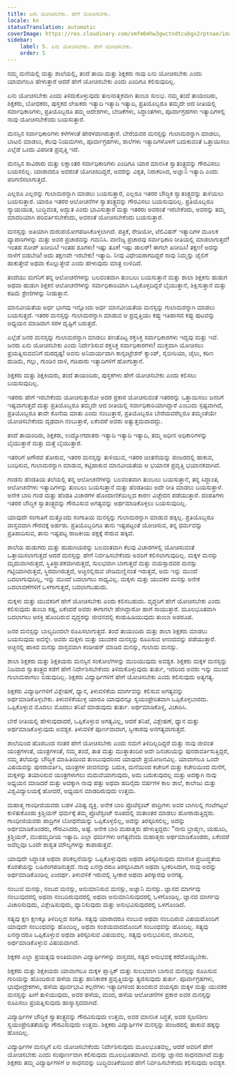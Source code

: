 ```yaml
---
title: ಏನು ಯೋಚಿಸಬೇಕು. ಹೇಗೆ ಯೋಚಿಸಬೇಕು.
locale: kn
statusTranslation: automatic
coverImage: https://res.cloudinary.com/xmfm6mhw3gwctndtcubgx2rptnae/image/upload/v1740337243/small_cover_educacion_fundamental_a051170f1c.webp
sidebar:
    label: 5. ಏನು ಯೋಚಿಸಬೇಕು. ಹೇಗೆ ಯೋಚಿಸಬೇಕು.
    order: 5
---
```

ನಮ್ಮ ಮನೆಯಲ್ಲಿ ಮತ್ತು ಶಾಲೆಯಲ್ಲಿ, ತಂದೆ ತಾಯಿ ಮತ್ತು ಶಿಕ್ಷಕರು ನಾವು ಏನು ಯೋಚಿಸಬೇಕು ಎಂದು ಯಾವಾಗಲೂ ಹೇಳುತ್ತಾರೆ ಆದರೆ ಹೇಗೆ ಯೋಚಿಸಬೇಕು ಎಂದು ಎಂದಿಗೂ ಕಲಿಸುವುದಿಲ್ಲ.

ಏನು ಯೋಚಿಸಬೇಕು ಎಂದು ತಿಳಿದುಕೊಳ್ಳುವುದು ತುಲನಾತ್ಮಕವಾಗಿ ತುಂಬಾ ಸುಲಭ. ನಮ್ಮ ತಂದೆ ತಾಯಂದಿರು, ಶಿಕ್ಷಕರು, ಬೋಧಕರು, ಪುಸ್ತಕದ ಲೇಖಕರು ಇತ್ಯಾದಿ ಇತ್ಯಾದಿ ಇತ್ಯಾದಿ, ಪ್ರತಿಯೊಬ್ಬರೂ ತಮ್ಮದೇ ಆದ ರೀತಿಯಲ್ಲಿ ಸರ್ವಾಧಿಕಾರಿಗಳು, ಪ್ರತಿಯೊಬ್ಬರೂ ತಮ್ಮ ಆದೇಶಗಳು, ಬೇಡಿಕೆಗಳು, ಸಿದ್ಧಾಂತಗಳು, ಪೂರ್ವಾಗ್ರಹಗಳು ಇತ್ಯಾದಿಗಳಲ್ಲಿ ನಾವು ಯೋಚಿಸಬೇಕೆಂದು ಬಯಸುತ್ತಾರೆ.

ಮನಸ್ಸಿನ ಸರ್ವಾಧಿಕಾರಿಗಳು ಕಳೆಗಳಂತೆ ಹೇರಳವಾಗಿರುತ್ತಾರೆ. ಬೇರೆಯವರ ಮನಸ್ಸನ್ನು ಗುಲಾಮರನ್ನಾಗಿ ಮಾಡಲು, ಬಾಟಲಿ ಮಾಡಲು, ಕೆಲವು ನಿಯಮಗಳು, ಪೂರ್ವಾಗ್ರಹಗಳು, ಶಾಲೆಗಳು ಇತ್ಯಾದಿಗಳೊಳಗೆ ಬದುಕುವಂತೆ ಒತ್ತಾಯಿಸಲು ಎಲ್ಲೆಡೆ ಒಂದು ವಿಪರೀತ ಪ್ರವೃತ್ತಿ ಇದೆ.

ಮನಸ್ಸಿನ ಸಾವಿರಾರು ಮತ್ತು ಲಕ್ಷಾಂತರ ಸರ್ವಾಧಿಕಾರಿಗಳು ಎಂದಿಗೂ ಯಾರ ಮಾನಸಿಕ ಸ್ವಾತಂತ್ರ್ಯವನ್ನು ಗೌರವಿಸಲು ಬಯಸಲಿಲ್ಲ. ಯಾರಾದರೂ ಅವರಂತೆ ಯೋಚಿಸದಿದ್ದರೆ, ಅವರನ್ನು ವಿಕೃತ, ನಿರಾಕರಿಸಿದ, ಅಜ್ಞಾನಿ ಇತ್ಯಾದಿ ಎಂದು ಪರಿಗಣಿಸಲಾಗುತ್ತದೆ.

ಎಲ್ಲರೂ ಎಲ್ಲರನ್ನು ಗುಲಾಮರನ್ನಾಗಿ ಮಾಡಲು ಬಯಸುತ್ತಾರೆ, ಎಲ್ಲರೂ ಇತರರ ಬೌದ್ಧಿಕ ಸ್ವಾತಂತ್ರ್ಯವನ್ನು ತುಳಿಯಲು ಬಯಸುತ್ತಾರೆ. ಯಾರೂ ಇತರರ ಆಲೋಚನೆಗಳ ಸ್ವಾತಂತ್ರ್ಯವನ್ನು ಗೌರವಿಸಲು ಬಯಸುವುದಿಲ್ಲ. ಪ್ರತಿಯೊಬ್ಬರೂ ನ್ಯಾಯಯುತ, ಬುದ್ಧಿವಂತ, ಅದ್ಭುತ ಎಂದು ಭಾವಿಸುತ್ತಾರೆ ಮತ್ತು ಇತರರು ಅವರಂತೆ ಇರಬೇಕೆಂದು, ಅವರನ್ನು ತಮ್ಮ ಮಾದರಿಯಾಗಿ ಪರಿವರ್ತಿಸಬೇಕೆಂದು, ಅವರಂತೆ ಯೋಚಿಸಬೇಕೆಂದು ಬಯಸುತ್ತಾರೆ.

ಮನಸ್ಸನ್ನು ಅತಿಯಾಗಿ ದುರುಪಯೋಗಪಡಿಸಿಕೊಳ್ಳಲಾಗಿದೆ. ಪತ್ರಿಕೆ, ರೇಡಿಯೋ, ಟೆಲಿವಿಷನ್ ಇತ್ಯಾದಿಗಳ ಮೂಲಕ ವ್ಯಾಪಾರಿಗಳನ್ನು ಮತ್ತು ಅವರ ಪ್ರಚಾರವನ್ನು ಗಮನಿಸಿ. ವಾಣಿಜ್ಯ ಪ್ರಚಾರವು ಸರ್ವಾಧಿಕಾರಿ ರೀತಿಯಲ್ಲಿ ಮಾಡಲಾಗುತ್ತದೆ! ಇಂತಹ ಸೋಪ್ ಖರೀದಿಸಿ! ಇಂತಹ ಶೂಗಳು! ಇಷ್ಟು ತೂಕ! ಇಷ್ಟು ಡಾಲರ್! ಈಗಲೇ ಖರೀದಿಸಿ! ತಕ್ಷಣ! ಅದನ್ನು ನಾಳೆಗೆ ಬಿಡಬೇಡಿ! ಅದು ತಕ್ಷಣವೇ ಇರಬೇಕು! ಇತ್ಯಾದಿ. ನೀವು ವಿಧೇಯರಾಗದಿದ್ದರೆ ನಾವು ನಿಮ್ಮನ್ನು ಜೈಲಿಗೆ ಹಾಕುತ್ತೇವೆ ಅಥವಾ ಕೊಲ್ಲುತ್ತೇವೆ ಎಂದು ಹೇಳುವುದು ಮಾತ್ರ ಉಳಿದಿದೆ.

ತಂದೆಯು ಮಗನಿಗೆ ತನ್ನ ಆಲೋಚನೆಗಳನ್ನು ಬಲವಂತವಾಗಿ ತುಂಬಲು ಬಯಸುತ್ತಾನೆ ಮತ್ತು ಶಾಲಾ ಶಿಕ್ಷಕನು ಹುಡುಗ ಅಥವಾ ಹುಡುಗಿ ಶಿಕ್ಷಕನ ಆಲೋಚನೆಗಳನ್ನು ಸರ್ವಾಧಿಕಾರಿಯಾಗಿ ಒಪ್ಪಿಕೊಳ್ಳದಿದ್ದರೆ ಬೈಯುತ್ತಾನೆ, ಶಿಕ್ಷಿಸುತ್ತಾನೆ ಮತ್ತು ಕಡಿಮೆ ಶ್ರೇಣಿಗಳನ್ನು ನೀಡುತ್ತಾನೆ.

ಮಾನವೀಯತೆಯ ಅರ್ಧ ಭಾಗವು ಇನ್ನೊಂದು ಅರ್ಧ ಮಾನವೀಯತೆಯ ಮನಸ್ಸನ್ನು ಗುಲಾಮರನ್ನಾಗಿ ಮಾಡಲು ಬಯಸುತ್ತದೆ. ಇತರರ ಮನಸ್ಸನ್ನು ಗುಲಾಮರನ್ನಾಗಿ ಮಾಡುವ ಆ ಪ್ರವೃತ್ತಿಯು ಕಪ್ಪು ಇತಿಹಾಸದ ಕಪ್ಪು ಪುಟವನ್ನು ಅಧ್ಯಯನ ಮಾಡಿದಾಗ ಸರಳ ದೃಷ್ಟಿಗೆ ಬರುತ್ತದೆ.

ಎಲ್ಲೆಡೆ ಜನರ ಮನಸ್ಸನ್ನು ಗುಲಾಮರನ್ನಾಗಿ ಮಾಡಲು ಪಣತೊಟ್ಟ ರಕ್ತಸಿಕ್ತ ಸರ್ವಾಧಿಕಾರಗಳು ಇದ್ದವು ಮತ್ತು ಇವೆ. ಜನರು ಏನು ಯೋಚಿಸಬೇಕು ಎಂದು ನಿರ್ದೇಶಿಸುವ ರಕ್ತಸಿಕ್ತ ಸರ್ವಾಧಿಕಾರಗಳು! ಮುಕ್ತವಾಗಿ ಯೋಚಿಸಲು ಪ್ರಯತ್ನಿಸುವವನಿಗೆ ದುರದೃಷ್ಟ! ಅವನು ಅನಿವಾರ್ಯವಾಗಿ ಕಾನ್ಸಂಟ್ರೇಶನ್ ಕ್ಯಾಂಪ್, ಸೈಬೀರಿಯಾ, ಜೈಲು, ಕಠಿಣ ದುಡಿಮೆ, ಗಲ್ಲು, ಗುಂಡಿನ ದಾಳಿ, ಗಡಿಪಾರು ಇತ್ಯಾದಿಗಳಿಗೆ ಹೋಗುತ್ತಾನೆ.

ಶಿಕ್ಷಕರು ಮತ್ತು ಶಿಕ್ಷಕಿಯರು, ತಂದೆ ತಾಯಂದಿರು, ಪುಸ್ತಕಗಳು ಹೇಗೆ ಯೋಚಿಸಬೇಕು ಎಂದು ಕಲಿಸಲು ಬಯಸುವುದಿಲ್ಲ.

ಇತರರು ಹೇಗೆ ಇರಬೇಕೆಂದು ಯೋಚಿಸುತ್ತಾರೋ ಅದರ ಪ್ರಕಾರ ಯೋಚಿಸುವಂತೆ ಇತರರನ್ನು ಒತ್ತಾಯಿಸಲು ಜನರಿಗೆ ಇಷ್ಟವಾಗುತ್ತದೆ ಮತ್ತು ಪ್ರತಿಯೊಬ್ಬರೂ ತಮ್ಮದೇ ಆದ ರೀತಿಯಲ್ಲಿ ಸರ್ವಾಧಿಕಾರಿಯಾಗಿದ್ದಾರೆ ಎಂಬುದು ಸ್ಪಷ್ಟವಾಗಿದೆ, ಪ್ರತಿಯೊಬ್ಬರೂ ತಾವೇ ಕೊನೆಯ ಮಾತು ಎಂದು ನಂಬುತ್ತಾರೆ, ಪ್ರತಿಯೊಬ್ಬರೂ ಬೇರೆಯವರೆಲ್ಲರೂ ತಮ್ಮಂತೆಯೇ ಯೋಚಿಸಬೇಕೆಂದು ದೃಢವಾಗಿ ನಂಬುತ್ತಾರೆ, ಏಕೆಂದರೆ ಅವರು ಅತ್ಯುತ್ತಮವಾದದ್ದು.

ತಂದೆ ತಾಯಂದಿರು, ಶಿಕ್ಷಕರು, ಉದ್ಯೋಗದಾತರು ಇತ್ಯಾದಿ ಇತ್ಯಾದಿ ಇತ್ಯಾದಿ, ತಮ್ಮ ಅಧೀನ ಅಧಿಕಾರಿಗಳನ್ನು ಬೈಯುತ್ತಾರೆ ಮತ್ತು ಮತ್ತೆ ಬೈಯುತ್ತಾರೆ.

ಇತರರಿಗೆ ಅಗೌರವ ತೋರುವ, ಇತರರ ಮನಸ್ಸನ್ನು ತುಳಿಯುವ, ಇತರರ ಚಿಂತನೆಯನ್ನು ಪಂಜರದಲ್ಲಿ ಹಾಕುವ, ಬಂಧಿಸುವ, ಗುಲಾಮರನ್ನಾಗಿ ಮಾಡುವ, ಕಟ್ಟಿಹಾಕುವ ಮಾನವೀಯತೆಯ ಆ ಭಯಾನಕ ಪ್ರವೃತ್ತಿ ಭಯಾನಕವಾಗಿದೆ.

ಗಂಡನು ಹೆಂಡತಿಯ ತಲೆಯಲ್ಲಿ ತನ್ನ ಆಲೋಚನೆಗಳನ್ನು ಬಲವಂತವಾಗಿ ತುಂಬಲು ಬಯಸುತ್ತಾನೆ, ತನ್ನ ಸಿದ್ಧಾಂತ, ಆಲೋಚನೆಗಳು ಇತ್ಯಾದಿಗಳನ್ನು ತುಂಬಲು ಬಯಸುತ್ತಾನೆ ಮತ್ತು ಹೆಂಡತಿಯು ಅದೇ ರೀತಿ ಮಾಡಲು ಬಯಸುತ್ತಾಳೆ. ಅನೇಕ ಬಾರಿ ಗಂಡ ಮತ್ತು ಹೆಂಡತಿ ವಿಚಾರಗಳ ಹೊಂದಾಣಿಕೆಯಿಲ್ಲದ ಕಾರಣ ವಿಚ್ಛೇದನ ಪಡೆಯುತ್ತಾರೆ. ದಂಪತಿಗಳು ಇತರರ ಬೌದ್ಧಿಕ ಸ್ವಾತಂತ್ರ್ಯವನ್ನು ಗೌರವಿಸುವ ಅಗತ್ಯವನ್ನು ಅರ್ಥಮಾಡಿಕೊಳ್ಳಲು ಬಯಸುವುದಿಲ್ಲ.

ಯಾವುದೇ ಸಂಗಾತಿಗೆ ಮತ್ತೊಂದು ಸಂಗಾತಿಯ ಮನಸ್ಸನ್ನು ಗುಲಾಮರನ್ನಾಗಿ ಮಾಡುವ ಹಕ್ಕಿಲ್ಲ. ಪ್ರತಿಯೊಬ್ಬರೂ ವಾಸ್ತವವಾಗಿ ಗೌರವಕ್ಕೆ ಅರ್ಹರು. ಪ್ರತಿಯೊಬ್ಬರಿಗೂ ತಾನು ಇಷ್ಟಪಟ್ಟಂತೆ ಯೋಚಿಸುವ, ತನ್ನ ಧರ್ಮವನ್ನು ಪ್ರತಿಪಾದಿಸುವ, ತಾನು ಇಷ್ಟಪಟ್ಟ ರಾಜಕೀಯ ಪಕ್ಷಕ್ಕೆ ಸೇರುವ ಹಕ್ಕಿದೆ.

ಶಾಲೆಯ ಹುಡುಗರು ಮತ್ತು ಹುಡುಗಿಯರನ್ನು ಬಲವಂತವಾಗಿ ಕೆಲವು ವಿಚಾರಗಳಲ್ಲಿ ಯೋಚಿಸುವಂತೆ ಒತ್ತಾಯಿಸಲಾಗುತ್ತದೆ ಆದರೆ ಮನಸ್ಸನ್ನು ಹೇಗೆ ನಿರ್ವಹಿಸಬೇಕೆಂದು ಅವರಿಗೆ ಕಲಿಸಲಾಗುವುದಿಲ್ಲ. ಮಕ್ಕಳ ಮನಸ್ಸು ಮೃದುವಾಗಿರುತ್ತದೆ, ಸ್ಥಿತಿಸ್ಥಾಪಕವಾಗಿರುತ್ತದೆ, ಸುಲಭವಾಗಿ ಬಾಗುತ್ತದೆ ಮತ್ತು ವಯಸ್ಸಾದವರ ಮನಸ್ಸು ಗಟ್ಟಿಯಾಗಿರುತ್ತದೆ, ಸ್ಥಿರವಾಗಿರುತ್ತದೆ, ಅಚ್ಚಿನಲ್ಲಿರುವ ಜೇಡಿಮಣ್ಣಿನಂತೆ ಇರುತ್ತದೆ, ಅದು ಇನ್ನು ಮುಂದೆ ಬದಲಾಗುವುದಿಲ್ಲ, ಇನ್ನು ಮುಂದೆ ಬದಲಾಗಲು ಸಾಧ್ಯವಿಲ್ಲ. ಮಕ್ಕಳು ಮತ್ತು ಯುವಕರ ಮನಸ್ಸು ಅನೇಕ ಬದಲಾವಣೆಗಳಿಗೆ ಒಳಗಾಗುತ್ತದೆ, ಬದಲಾಗಬಹುದು.

ಮಕ್ಕಳು ಮತ್ತು ಯುವಕರಿಗೆ ಹೇಗೆ ಯೋಚಿಸಬೇಕು ಎಂದು ಕಲಿಸಬಹುದು. ವೃದ್ಧರಿಗೆ ಹೇಗೆ ಯೋಚಿಸಬೇಕು ಎಂದು ಕಲಿಸುವುದು ತುಂಬಾ ಕಷ್ಟ, ಏಕೆಂದರೆ ಅವರು ಈಗಾಗಲೇ ಹೇಗಿದ್ದಾರೋ ಹಾಗೆ ಸಾಯುತ್ತಾರೆ. ಮೂಲಭೂತವಾಗಿ ಬದಲಾಗಲು ಆಸಕ್ತಿ ಹೊಂದಿರುವ ವೃದ್ಧರನ್ನು ಜೀವನದಲ್ಲಿ ಕಂಡುಹಿಡಿಯುವುದು ತುಂಬಾ ಅಪರೂಪ.

ಜನರ ಮನಸ್ಸನ್ನು ಬಾಲ್ಯದಿಂದಲೇ ರೂಪಿಸಲಾಗುತ್ತದೆ. ತಂದೆ ತಾಯಂದಿರು ಮತ್ತು ಶಾಲಾ ಶಿಕ್ಷಕರು ಮಾಡಲು ಬಯಸುವುದು ಅದನ್ನೇ. ಅವರು ಮಕ್ಕಳು ಮತ್ತು ಯುವಕರ ಮನಸ್ಸನ್ನು ರೂಪಿಸುವ ಆನಂದವನ್ನು ಪಡೆಯುತ್ತಾರೆ. ಅಚ್ಚಿನಲ್ಲಿ ಹಾಕಿದ ಮನಸ್ಸು ವಾಸ್ತವವಾಗಿ ಕಂಡೀಷನ್ ಮಾಡಿದ ಮನಸ್ಸು, ಗುಲಾಮ ಮನಸ್ಸು.

ಶಾಲಾ ಶಿಕ್ಷಕರು ಮತ್ತು ಶಿಕ್ಷಕಿಯರು ಮನಸ್ಸಿನ ಸಂಕೋಲೆಗಳನ್ನು ಮುರಿಯುವುದು ಅವಶ್ಯಕ. ಶಿಕ್ಷಕರು ಮಕ್ಕಳ ಮನಸ್ಸನ್ನು ನಿಜವಾದ ಸ್ವಾತಂತ್ರ್ಯದ ಕಡೆಗೆ ಹೇಗೆ ನಿರ್ದೇಶಿಸಬೇಕೆಂದು ತಿಳಿದುಕೊಳ್ಳುವುದು ತುರ್ತು, ಇದರಿಂದ ಅವರು ಇನ್ನು ಮುಂದೆ ಗುಲಾಮರಾಗಲು ಬಿಡುವುದಿಲ್ಲ. ಶಿಕ್ಷಕರು ವಿದ್ಯಾರ್ಥಿಗಳಿಗೆ ಹೇಗೆ ಯೋಚಿಸಬೇಕು ಎಂದು ಕಲಿಸುವುದು ಅತ್ಯಗತ್ಯ.

ಶಿಕ್ಷಕರು ವಿದ್ಯಾರ್ಥಿಗಳಿಗೆ ವಿಶ್ಲೇಷಣೆ, ಧ್ಯಾನ, ತಿಳುವಳಿಕೆಯ ಮಾರ್ಗವನ್ನು ಕಲಿಸುವ ಅಗತ್ಯವನ್ನು ಅರ್ಥಮಾಡಿಕೊಳ್ಳಬೇಕು. ತಿಳುವಳಿಕೆಯುಳ್ಳ ಯಾರೂ ಯಾವುದನ್ನೂ ಸ್ವಯಂಪ್ರೇರಿತವಾಗಿ ಒಪ್ಪಿಕೊಳ್ಳಬಾರದು. ಒಪ್ಪಿಕೊಳ್ಳುವ ಮೊದಲು ಮೊದಲು ತನಿಖೆ ಮಾಡುವುದು ತುರ್ತು. ಅರ್ಥಮಾಡಿಕೊಳ್ಳಿ, ವಿಚಾರಿಸಿ.

ಬೇರೆ ರೀತಿಯಲ್ಲಿ ಹೇಳುವುದಾದರೆ, ಒಪ್ಪಿಕೊಳ್ಳುವ ಅಗತ್ಯವಿಲ್ಲ, ಆದರೆ ತನಿಖೆ, ವಿಶ್ಲೇಷಣೆ, ಧ್ಯಾನ ಮತ್ತು ಅರ್ಥಮಾಡಿಕೊಳ್ಳುವುದು ಅವಶ್ಯಕ. ತಿಳುವಳಿಕೆ ಪೂರ್ಣವಾದಾಗ, ಸ್ವೀಕಾರವು ಅನಗತ್ಯವಾಗುತ್ತದೆ.

ಶಾಲೆಯಿಂದ ಹೊರಬಂದ ನಂತರ ಹೇಗೆ ಯೋಚಿಸಬೇಕು ಎಂದು ನಮಗೆ ತಿಳಿದಿಲ್ಲದಿದ್ದರೆ ಮತ್ತು ನಾವು ಜೀವಂತ ಯಂತ್ರಗಳಂತೆ, ಯಂತ್ರಗಳಂತೆ, ನಮ್ಮ ತಂದೆ, ತಾತ ಮತ್ತು ಮುತ್ತಾತಂದಿರ ಅದೇ ದಿನಚರಿಯನ್ನು ಪುನರಾವರ್ತಿಸುತ್ತಿದ್ದರೆ, ನಮ್ಮ ತಲೆಯನ್ನು ಬೌದ್ಧಿಕ ಮಾಹಿತಿಯಿಂದ ತುಂಬುವುದರಿಂದ ಯಾವುದೇ ಪ್ರಯೋಜನವಿಲ್ಲ. ಯಾವಾಗಲೂ ಒಂದೇ ವಿಷಯವನ್ನು ಪುನರಾವರ್ತಿಸಿ, ಯಂತ್ರಗಳ ಜೀವನವನ್ನು ಬದುಕಿ, ಮನೆಯಿಂದ ಕಚೇರಿಗೆ ಮತ್ತು ಕಚೇರಿಯಿಂದ ಮನೆಗೆ, ಮಕ್ಕಳನ್ನು ತಯಾರಿಸುವ ಯಂತ್ರಗಳಾಗಲು ಮದುವೆಯಾಗುವುದು, ಅದು ಬದುಕುವುದಲ್ಲ ಮತ್ತು ಅದಕ್ಕಾಗಿ ನಾವು ಅಧ್ಯಯನ ಮಾಡಿದರೆ ಮತ್ತು ಅದಕ್ಕಾಗಿ ನಾವು ಹತ್ತು ಅಥವಾ ಹದಿನೈದು ವರ್ಷಗಳ ಕಾಲ ಶಾಲೆ, ಕಾಲೇಜು ಮತ್ತು ವಿಶ್ವವಿದ್ಯಾಲಯಕ್ಕೆ ಹೋದರೆ, ಅಧ್ಯಯನ ಮಾಡದಿರುವುದು ಉತ್ತಮ.

ಮಹಾತ್ಮ ಗಾಂಧೀಜಿಯವರು ಬಹಳ ವಿಶಿಷ್ಟ ವ್ಯಕ್ತಿ. ಅನೇಕ ಬಾರಿ ಪ್ರೊಟೆಸ್ಟಂಟ್ ಪಾದ್ರಿಗಳು ಅವರ ಬಾಗಿಲಲ್ಲಿ ಗಂಟೆಗಟ್ಟಲೆ ಕುಳಿತುಕೊಂಡು ಕ್ರಿಶ್ಚಿಯನ್ ಧರ್ಮಕ್ಕೆ ತಮ್ಮ ಪ್ರೊಟೆಸ್ಟಂಟ್ ರೂಪದಲ್ಲಿ ಮತಾಂತರ ಮಾಡಲು ಹೋರಾಡುತ್ತಿದ್ದರು. ಗಾಂಧೀಜಿಯವರು ಪಾದ್ರಿಗಳ ಬೋಧನೆಯನ್ನು ಒಪ್ಪಿಕೊಳ್ಳಲಿಲ್ಲ, ಅದನ್ನು ತಿರಸ್ಕರಿಸಲಿಲ್ಲ, ಅದನ್ನು ಅರ್ಥಮಾಡಿಕೊಂಡರು, ಗೌರವಿಸಿದರು, ಅಷ್ಟೆ. ಅನೇಕ ಬಾರಿ ಮಹಾತ್ಮರು ಹೇಳುತ್ತಿದ್ದರು: "ನಾನು ಬ್ರಾಹ್ಮಣ, ಯಹೂದಿ, ಕ್ರಿಶ್ಚಿಯನ್, ಮುಹಮ್ಮದೀಯ ಇತ್ಯಾದಿ. ಎಲ್ಲಾ ಧರ್ಮಗಳು ಅಗತ್ಯವೆಂದು ಮಹಾತ್ಮರು ಅರ್ಥಮಾಡಿಕೊಂಡರು, ಏಕೆಂದರೆ ಅವೆಲ್ಲವೂ ಒಂದೇ ಶಾಶ್ವತ ಮೌಲ್ಯಗಳನ್ನು ಕಾಪಾಡುತ್ತವೆ.

ಯಾವುದೇ ಸಿದ್ಧಾಂತ ಅಥವಾ ಪರಿಕಲ್ಪನೆಯನ್ನು ಒಪ್ಪಿಕೊಳ್ಳುವುದು ಅಥವಾ ತಿರಸ್ಕರಿಸುವುದು ಮಾನಸಿಕ ಪ್ರಬುದ್ಧತೆಯ ಕೊರತೆಯನ್ನು ಬಹಿರಂಗಪಡಿಸುತ್ತದೆ. ನಾವು ಏನನ್ನಾದರೂ ತಿರಸ್ಕರಿಸಿದಾಗ ಅಥವಾ ಸ್ವೀಕರಿಸಿದಾಗ, ನಾವು ಅದನ್ನು ಅರ್ಥಮಾಡಿಕೊಂಡಿಲ್ಲ ಎಂದರ್ಥ. ತಿಳುವಳಿಕೆ ಇರುವಲ್ಲಿ ಸ್ವೀಕಾರ ಅಥವಾ ತಿರಸ್ಕಾರವು ಅನಗತ್ಯ.

ನಂಬುವ ಮನಸ್ಸು, ನಂಬದ ಮನಸ್ಸು, ಅನುಮಾನಿಸುವ ಮನಸ್ಸು, ಅಜ್ಞಾನಿ ಮನಸ್ಸು. ಜ್ಞಾನದ ಮಾರ್ಗವು ನಂಬುವುದರಲ್ಲಿ ಅಥವಾ ನಂಬದಿರುವುದರಲ್ಲಿ ಅಥವಾ ಅನುಮಾನಿಸುವುದರಲ್ಲಿ ಒಳಗೊಂಡಿಲ್ಲ. ಜ್ಞಾನದ ಮಾರ್ಗವು ವಿಚಾರಿಸುವುದು, ವಿಶ್ಲೇಷಿಸುವುದು, ಧ್ಯಾನಿಸುವುದು ಮತ್ತು ಅನುಭವಿಸುವುದರಲ್ಲಿ ಒಳಗೊಂಡಿದೆ.

ಸತ್ಯವು ಕ್ಷಣ ಕ್ಷಣಕ್ಕೂ ತಿಳಿದಿಲ್ಲದ ಸಂಗತಿ. ಸತ್ಯವು ಯಾರಾದರೂ ನಂಬುವ ಅಥವಾ ನಂಬದಿರುವ ವಿಷಯದೊಂದಿಗೆ ಯಾವುದೇ ಸಂಬಂಧವನ್ನು ಹೊಂದಿಲ್ಲ, ಅಥವಾ ಸಂಶಯವಾದದೊಂದಿಗೆ ಸಂಬಂಧವನ್ನು ಹೊಂದಿಲ್ಲ. ಸತ್ಯವು ಏನನ್ನಾದರೂ ಒಪ್ಪಿಕೊಳ್ಳುವ ಅಥವಾ ತಿರಸ್ಕರಿಸುವ ವಿಷಯವಲ್ಲ. ಸತ್ಯವು ಅನುಭವಿಸುವ, ಜೀವಿಸುವ, ಅರ್ಥಮಾಡಿಕೊಳ್ಳುವ ವಿಷಯವಾಗಿದೆ.

ಶಿಕ್ಷಕರ ಎಲ್ಲಾ ಪ್ರಯತ್ನವು ಅಂತಿಮವಾಗಿ ವಿದ್ಯಾರ್ಥಿಗಳನ್ನು ವಾಸ್ತವದ, ಸತ್ಯದ ಅನುಭವಕ್ಕೆ ಕರೆದೊಯ್ಯಬೇಕು.

ಶಿಕ್ಷಕರು ಮತ್ತು ಶಿಕ್ಷಕಿಯರು ಯಾವಾಗಲೂ ಮಕ್ಕಳ ಪ್ಲಾಸ್ಟಿಕ್ ಮತ್ತು ಸುಲಭವಾಗಿ ಬಾಗುವ ಮನಸ್ಸನ್ನು ರೂಪಿಸುವ ಗುರಿಯನ್ನು ಹೊಂದಿರುವ ಹಳೆಯ ಮತ್ತು ಹಾನಿಕಾರಕ ಪ್ರವೃತ್ತಿಯನ್ನು ತ್ಯಜಿಸುವುದು ತುರ್ತು. ಪೂರ್ವಾಗ್ರಹಗಳು, ಭಾವೋದ್ರೇಕಗಳು, ಹಳೆಯ ಪೂರ್ವಭಾವಿ ಕಲ್ಪನೆಗಳು ಇತ್ಯಾದಿಗಳಿಂದ ತುಂಬಿರುವ ವಯಸ್ಕರು ಮಕ್ಕಳ ಮತ್ತು ಯುವಕರ ಮನಸ್ಸನ್ನು ಹೀಗೆ ತುಳಿಯುವುದು, ಅವರ ಹಳೆಯ, ಮಂದ, ಹಳೆಯ ಆಲೋಚನೆಗಳ ಪ್ರಕಾರ ಅವರ ಮನಸ್ಸನ್ನು ರೂಪಿಸಲು ಪ್ರಯತ್ನಿಸುವುದು ಹಾಸ್ಯಾಸ್ಪದವಾಗಿದೆ.

ವಿದ್ಯಾರ್ಥಿಗಳ ಬೌದ್ಧಿಕ ಸ್ವಾತಂತ್ರ್ಯವನ್ನು ಗೌರವಿಸುವುದು ಉತ್ತಮ, ಅವರ ಮಾನಸಿಕ ಸಿದ್ಧತೆ, ಅವರ ಸೃಜನಶೀಲ ಸ್ವಯಂಪ್ರೇರಿತತೆಯನ್ನು ಗೌರವಿಸುವುದು ಉತ್ತಮ. ಶಿಕ್ಷಕರು ವಿದ್ಯಾರ್ಥಿಗಳ ಮನಸ್ಸನ್ನು ಪಂಜರದಲ್ಲಿ ಹಾಕುವ ಹಕ್ಕನ್ನು ಹೊಂದಿಲ್ಲ.

ವಿದ್ಯಾರ್ಥಿಗಳ ಮನಸ್ಸಿಗೆ ಏನು ಯೋಚಿಸಬೇಕೆಂದು ನಿರ್ದೇಶಿಸುವುದು ಮೂಲಭೂತವಲ್ಲ, ಆದರೆ ಅವರಿಗೆ ಹೇಗೆ ಯೋಚಿಸಬೇಕು ಎಂದು ಸಂಪೂರ್ಣವಾಗಿ ಕಲಿಸುವುದು ಮೂಲಭೂತವಾಗಿದೆ. ಮನಸ್ಸು ಜ್ಞಾನದ ಸಾಧನವಾಗಿದೆ ಮತ್ತು ಶಿಕ್ಷಕರು ತಮ್ಮ ವಿದ್ಯಾರ್ಥಿಗಳಿಗೆ ಆ ಸಾಧನವನ್ನು ಬುದ್ಧಿವಂತಿಕೆಯಿಂದ ಹೇಗೆ ನಿರ್ವಹಿಸಬೇಕೆಂದು ಕಲಿಸುವುದು ಅವಶ್ಯಕ.

